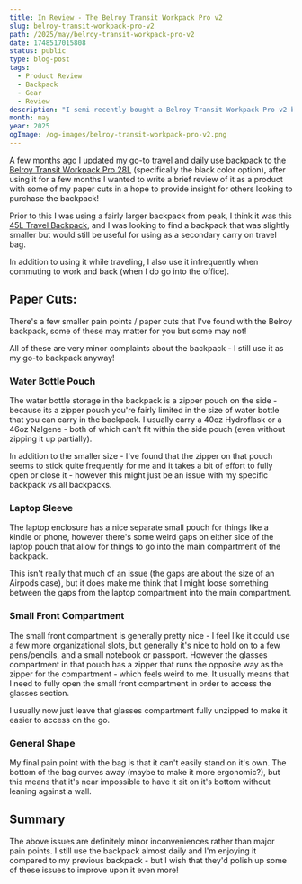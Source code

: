 ```yaml
---
title: In Review - The Belroy Transit Workpack Pro v2
slug: belroy-transit-workpack-pro-v2
path: /2025/may/belroy-transit-workpack-pro-v2
date: 1748517015808
status: public
type: blog-post
tags:
  - Product Review
  - Backpack
  - Gear
  - Review
description: "I semi-recently bought a Belroy Transit Workpack Pro v2 backpack, and after using it for about 9 months now I figured I'd write up some of my thoughts on it!"
month: may
year: 2025
ogImage: /og-images/belroy-transit-workpack-pro-v2.png
---
```


A few months ago I updated my go-to travel and daily use backpack to the [Belroy Transit Workpack Pro 28L](https://bellroy.com/products/transit-workpack-pro?color=black&material=dura_polyester_recycled&size=28l#slide-0) (specifically the black color option), after using it for a few months I wanted to write a brief review of it as a product with some of my paper cuts in a hope to provide insight for others looking to purchase the backpack!

Prior to this I was using a fairly larger backpack from peak, I think it was this [45L Travel Backpack](https://www.peakdesign.com/products/travel-backpack?Size=45L&Color=Black), and I was looking to find a backpack that was slightly smaller but would still be useful for using as a secondary carry on travel bag.

In addition to using it while traveling, I also use it infrequently when commuting to work and back (when I do go into the office).

## Paper Cuts:

There's a few smaller pain points / paper cuts that I've found with the Belroy backpack, some of these may matter for you but some may not!

<Callout>

All of these are very minor complaints about the backpack - I still use it as my go-to backpack anyway!

</Callout>

### Water Bottle Pouch

The water bottle storage in the backpack is a zipper pouch on the side - because its a zipper pouch you're fairly limited in the size of water bottle that you can carry in the backpack. I usually carry a 40oz Hydroflask or a 46oz Nalgene - both of which can't fit within the side pouch (even without zipping it up partially).

In addition to the smaller size - I've found that the zipper on that pouch seems to stick quite frequently for me and it takes a bit of effort to fully open or close it - however this might just be an issue with my specific backpack vs all backpacks.

### Laptop Sleeve

The laptop enclosure has a nice separate small pouch for things like a kindle or phone, however there's some weird gaps on either side of the laptop pouch that allow for things to go into the main compartment of the backpack.

This isn't really that much of an issue (the gaps are about the size of an Airpods case), but it does make me think that I might loose something between the gaps from the laptop compartment into the main compartment.

### Small Front Compartment

The small front compartment is generally pretty nice - I feel like it could use a few more organizational slots, but generally it's nice to hold on to a few pens/pencils, and a small notebook or passport. However the glasses compartment in that pouch has a zipper that runs the opposite way as the zipper for the compartment - which feels weird to me. It usually means that I need to fully open the small front compartment in order to access the glasses section.

I usually now just leave that glasses compartment fully unzipped to make it easier to access on the go.

### General Shape

My final pain point with the bag is that it can't easily stand on it's own. The bottom of the bag curves away (maybe to make it more ergonomic?), but this means that it's near impossible to have it sit on it's bottom without leaning against a wall.

## Summary

The above issues are definitely minor inconveniences rather than major pain points. I still use the backpack almost daily and I'm enjoying it compared to my previous backpack - but I wish that they'd polish up some of these issues to improve upon it even more!